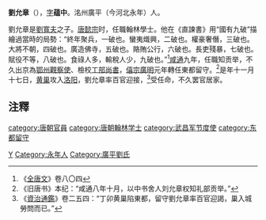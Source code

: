 {{expand|time=2016-04-06T09:30:36+00:00}}
'''劉允章'''（{{bd|?||?|}}），[[表字|字]]'''蕴中'''。洺州廣平（今河北永年）人。

劉允章是[[劉寬夫|劉寬夫]]之子。[[唐|唐]][[唐懿宗|懿宗]]时，任職翰林學士。他在《直諫書》用“國有九破”描繪過當時的局勢：“終年聚兵，一破也。蠻夷熾興，二破也。權豪奢僭，三破也。大將不朝，四破也。廣造佛寺，五破也。賂賄公行，六破也。長吏殘暴，七破也。賦役不等，八破也。食祿人多，輸稅人少，九破也。”<ref>《[[全唐文|全唐文]]》卷八〇四</ref>[[咸通|咸通]]九年，任職知贡举，不久出京為[[鄂州觀察使|鄂州觀察使]]、檢校[[工部尚書|工部尚書]]，[[唐僖宗|僖宗]][[广明_(唐朝)|廣明]]元年轉任東都留守。<ref>《旧唐书》本纪：“咸通八年十月，以中书舍人刘允章权知礼部贡举。”</ref>是年十一月十七日，[[黄巢|黄巢]]攻入[[洛阳|洛阳]]，劉允章率百官迎接，<ref>《[[資治通鑑|資治通鑑]]》卷二五四：“丁卯黄巢陷東都，留守劉允章率百官迎謁，巢入城勞問而已。”</ref>受任命，不久罢官居家。

==注釋==
{{reflist}}

{{DEFAULTSORT:L}}
[[Category:刘姓|Y]]
[[category:唐朝官員|category:唐朝官員]]
[[Category:永年人|Category:永年人]]
[[category:唐朝翰林学士|category:唐朝翰林学士]]
[[category:武昌军节度使|category:武昌军节度使]]
[[category:东都留守|category:东都留守]]
[[Category:廣平劉氏|Category:廣平劉氏]]